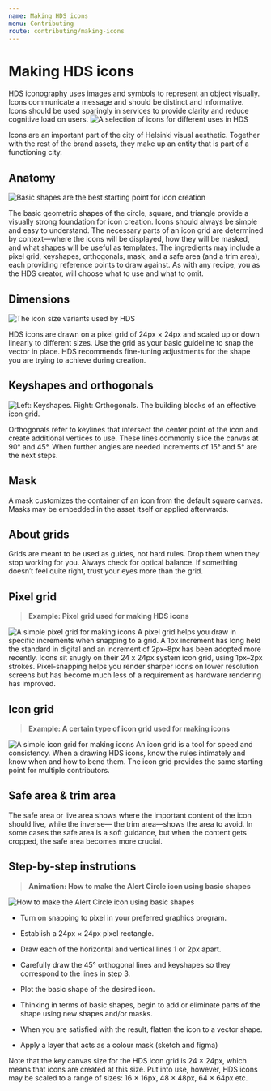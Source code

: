 ```yaml
---
name: Making HDS icons
menu: Contributing
route: contributing/making-icons
---
```



<!---
With the above settings, page name will be "Example page", its path will be hds.hel.fi/page and it will be a subitem of the "Example category" in the site navigation.
-->

<!---
Import all the needed components from HDS libraries.

For example:
-->

<!---
Import documentation specific components. You can view what is available in /site/src/components/ folder.
-->

# Making HDS icons

<LargeParagraph>
HDS iconography uses images and symbols to represent an object visually. Icons communicate a message and should be distinct and informative. Icons should be used sparingly in services to provide clarity and reduce cognitive load on users.
</LargeParagraph>

<Image src="../../static/assets/image/icontypes@2x.jpg" alt="A selection of icons for different uses in HDS" style="max-width:600px;" viewable />

Icons are an important part of the city of Helsinki visual aesthetic. Together with the rest of the brand assets, they make up an entity that is part of a functioning city.

## Anatomy
<Image src="../../static/assets/image/basicshapes.jpg" alt="Basic shapes are the best starting point for icon creation" style="max-width:600px;" viewable />

The basic geometric shapes of the circle, square, and triangle provide a visually strong foundation for icon creation. Icons should always be simple and easy to understand. The necessary parts of an icon grid are determined by context—where the icons will be displayed, how they will be masked, and what shapes will be useful as templates. The ingredients may include a pixel grid, keyshapes, orthogonals, mask, and a safe area (and a trim area), each providing reference points to draw against. As with any recipe, you as the HDS creator, will choose what to use and what to omit.

## Dimensions
<Image src="../../static/assets/image/sizes@2x.jpg" alt="The icon size variants used by HDS" style="max-width:600px;" viewable />

HDS icons are drawn on a pixel grid of 24px × 24px and scaled up or down linearly to different sizes. Use the grid as your basic guideline to snap the vector in place. HDS recommends fine-tuning adjustments for the shape you are trying to achieve during creation.

## Keyshapes and orthogonals
<Image src="../../static/assets/image/keyshapes_orthogonals@2x.jpg" alt="Left: Keyshapes. Right: Orthogonals. The building blocks of an effective icon grid." style="max-width:600px;" viewable />

Orthogonals refer to keylines that intersect the center point of the icon and create additional vertices to use. These lines commonly slice the canvas at 90° and 45°. When further angles are needed increments of 15° and 5° are the next steps.

## Mask
A mask customizes the container of an icon from the default square canvas. Masks may be embedded in the asset itself or applied afterwards. 

## About grids
Grids are meant to be used as guides, not hard rules. Drop them when they stop working for you. Always check for optical balance. If something doesn’t feel quite right, trust your eyes more than the grid.

## Pixel grid
> **Example: Pixel grid used for making HDS icons**
<Image src="../../static/assets/image/pixelgrid.jpg" alt="A simple pixel grid for making icons" style="max-width:600px;" viewable />
A pixel grid helps you draw in specific increments when snapping to a grid. A 1px increment has long held the standard in digital and an increment of 2px–8px has been adopted more recently. Icons sit snugly on their 24 x 24px system icon grid, using 1px–2px strokes. Pixel-snapping helps you render sharper icons on lower resolution screens but has become much less of a requirement as hardware rendering has improved.

## Icon grid
> **Example: A certain type of icon grid used for making icons**
<Image src="../../static/assets/image/icongrid.jpg" alt="A simple icon grid for making icons" style="max-width:600px;" viewable />
An icon grid is a tool for speed and consistency. When a drawing HDS icons, know the rules intimately and know when and how to bend them. The icon grid provides the same starting point for multiple contributors.

## Safe area & trim area
The safe area or live area shows where the important content of the icon should live, while the inverse— the trim area—shows the area to avoid. In some cases the safe area is a soft guidance, but when the content gets cropped, the safe area becomes more crucial.

## Step-by-step instrutions
> **Animation: How to make the Alert Circle icon using basic shapes**
<Image src="../../static/assets/image/AlertCircle_Fill_cropped.gif" alt="How to make the Alert Circle icon using basic shapes" style="max-width:600px;" viewable />

- Turn on snapping to pixel in your preferred graphics program.

- Establish a 24px × 24px pixel rectangle. 

- Draw each of the horizontal and vertical lines 1 or 2px apart.

- Carefully draw the 45° orthogonal lines and keyshapes so they correspond to the lines in step 3.

- Plot the basic shape of the desired icon.

- Thinking in terms of basic shapes, begin to add or eliminate parts of the shape using new shapes and/or masks.

- When you are satisfied with the result, flatten the icon to a vector shape.

- Apply a layer that acts as a colour mask (sketch and figma) 

Note that the key canvas size for the HDS icon grid is 24 × 24px, which means that icons are created at this size. Put into use, however, HDS icons may be scaled to a range of sizes: 16 × 16px, 48 × 48px, 64 × 64px etc. 